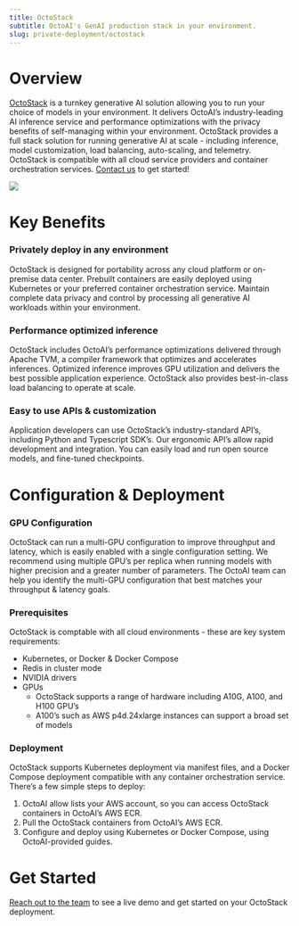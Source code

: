 ```yaml
---
title: OctoStack
subtitle: OctoAI's GenAI production stack in your environment.
slug: private-deployment/octostack
---
```



# Overview

[OctoStack](https://octo.ai/product/octostack/) is a turnkey generative AI solution allowing you to run your choice of models in your environment. It delivers OctoAI’s industry-leading AI inference service and performance optimizations with the privacy benefits of self-managing within your environment. OctoStack provides a full stack solution for running generative AI at scale - including inference, model customization, load balancing, auto-scaling, and telemetry. OctoStack is compatible with all cloud service providers and container orchestration services. [Contact us](https://octo.ai/octostack-demo/) to get started! 

![](https://www.datocms-assets.com/45680/1712085519-octostack-overview-diagram-light-mode-updated.png?max-w=300&max-h=300&auto=compress)


# Key Benefits

### Privately deploy in any environment
OctoStack is designed for portability across any cloud platform or on-premise data center.  Prebuilt containers are easily deployed using Kubernetes or your preferred container orchestration service. Maintain complete data privacy and control by processing all generative AI workloads within your environment. 

### Performance optimized inference
OctoStack includes OctoAI’s performance optimizations delivered through Apache TVM, a compiler framework that optimizes and accelerates inferences. Optimized inference improves GPU utilization and delivers the best possible application experience. OctoStack also provides best-in-class load balancing to operate at scale. 

### Easy to use APIs & customization
Application developers can use OctoStack’s industry-standard API’s, including Python and Typescript SDK’s. Our ergonomic API’s allow rapid development and integration. You can easily load and run open source models, and fine-tuned checkpoints.

# Configuration & Deployment

### GPU Configuration

OctoStack can run a multi-GPU configuration to improve throughput and latency, which is easily enabled with a single configuration setting. We recommend using multiple GPU’s per replica when running models with higher precision and a greater number of parameters. The OctoAI team can help you identify the multi-GPU configuration that best matches your throughput & latency goals. 

### Prerequisites

OctoStack is comptable with all cloud environments - these are key system requirements:

- Kubernetes, or Docker & Docker Compose
- Redis in cluster mode
- NVIDIA drivers
- GPUs
    - OctoStack supports a range of hardware including A10G, A100, and H100 GPU’s
    - A100’s such as AWS p4d.24xlarge instances can support a broad set of models

### Deployment

OctoStack supports Kubernetes deployment via manifest files, and a Docker Compose deployment compatible with any container orchestration service. There’s a few simple steps to deploy:

1. OctoAI allow lists your AWS account, so you can access OctoStack containers in OctoAI’s AWS ECR.
2. Pull the OctoStack containers from OctoAI’s AWS ECR.
3. Configure and deploy using Kubernetes or Docker Compose, using OctoAI-provided guides. 

# Get Started

[Reach out to the team](https://octo.ai/octostack-demo/) to see a live demo and get started on your OctoStack deployment.